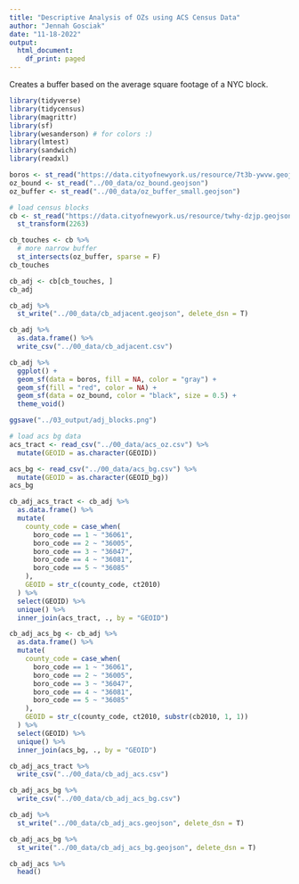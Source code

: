 ```yaml
---
title: "Descriptive Analysis of OZs using ACS Census Data"
author: "Jennah Gosciak"
date: "11-18-2022"
output:
  html_document:
    df_print: paged
---
```


Creates a buffer based on the average square footage of a NYC block.

```r
library(tidyverse)
library(tidycensus)
library(magrittr)
library(sf)
library(wesanderson) # for colors :)
library(lmtest)
library(sandwich)
library(readxl)
```
```r
boros <- st_read("https://data.cityofnewyork.us/resource/7t3b-ywvw.geojson")
oz_bound <- st_read("../00_data/oz_bound.geojson")
oz_buffer <- st_read("../00_data/oz_buffer_small.geojson")

# load census blocks
cb <- st_read("https://data.cityofnewyork.us/resource/twhy-dzjp.geojson?$limit=1000000") %>%
  st_transform(2263)
```
```r
cb_touches <- cb %>%
  # more narrow buffer
  st_intersects(oz_buffer, sparse = F)
cb_touches

cb_adj <- cb[cb_touches, ]
cb_adj

cb_adj %>%
  st_write("../00_data/cb_adjacent.geojson", delete_dsn = T)

cb_adj %>%
  as.data.frame() %>%
  write_csv("../00_data/cb_adjacent.csv")

```
```r
cb_adj %>%
  ggplot() +
  geom_sf(data = boros, fill = NA, color = "gray") +
  geom_sf(fill = "red", color = NA) +
  geom_sf(data = oz_bound, color = "black", size = 0.5) +
  theme_void()

ggsave("../03_output/adj_blocks.png")
```

```r
# load acs bg data
acs_tract <- read_csv("../00_data/acs_oz.csv") %>%
  mutate(GEOID = as.character(GEOID))

acs_bg <- read_csv("../00_data/acs_bg.csv") %>%
  mutate(GEOID = as.character(GEOID_bg))
acs_bg
```
```r
cb_adj_acs_tract <- cb_adj %>%
  as.data.frame() %>%
  mutate(
    county_code = case_when(
      boro_code == 1 ~ "36061",
      boro_code == 2 ~ "36005",
      boro_code == 3 ~ "36047",
      boro_code == 4 ~ "36081",
      boro_code == 5 ~ "36085"
    ),
    GEOID = str_c(county_code, ct2010)
  ) %>%
  select(GEOID) %>%
  unique() %>%
  inner_join(acs_tract, ., by = "GEOID")

cb_adj_acs_bg <- cb_adj %>%
  as.data.frame() %>%
  mutate(
    county_code = case_when(
      boro_code == 1 ~ "36061",
      boro_code == 2 ~ "36005",
      boro_code == 3 ~ "36047",
      boro_code == 4 ~ "36081",
      boro_code == 5 ~ "36085"
    ),
    GEOID = str_c(county_code, ct2010, substr(cb2010, 1, 1))
  ) %>%
  select(GEOID) %>%
  unique() %>%
  inner_join(acs_bg, ., by = "GEOID")

cb_adj_acs_tract %>%
  write_csv("../00_data/cb_adj_acs.csv")

cb_adj_acs_bg %>%
  write_csv("../00_data/cb_adj_acs_bg.csv")

cb_adj %>%
  st_write("../00_data/cb_adj_acs.geojson", delete_dsn = T)

cb_adj_acs_bg %>%
  st_write("../00_data/cb_adj_acs_bg.geojson", delete_dsn = T)

cb_adj_acs %>%
  head()
```






